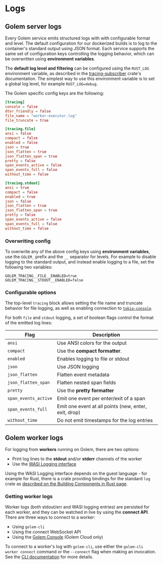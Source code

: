 # Logs

## Golem server logs

Every Golem service emits structured logs with with configurable format and level. The default configuration for our dockerized builds is to log to the container's standard output using JSON format. Each service supports the same set of configuration keys controlling the logging behavior, which can be overwritten using **environment variables**.

The **default log level and filtering** can be configured using the `RUST_LOG` environment variable, as described in the [tracing-subscriber](https://docs.rs/tracing-subscriber/latest/tracing_subscriber/filter/struct.EnvFilter.html) crate's documentation. The simplest way to use this environment variable is to set a global log level, for example `RUST_LOG=debug`.

The Golem specific config keys are the following:

```toml
[tracing]
console = false
dtor_friendly = false
file_name = "worker-executor.log"
file_truncate = true

[tracing.file]
ansi = false
compact = false
enabled = false
json = true
json_flatten = true
json_flatten_span = true
pretty = false
span_events_active = false
span_events_full = false
without_time = false

[tracing.stdout]
ansi = true
compact = false
enabled = true
json = false
json_flatten = true
json_flatten_span = true
pretty = false
span_events_active = false
span_events_full = false
without_time = false
```

### Overwriting config

To overwrite any of the above config keys using **environment variables**, use the `GOLEM_` prefix and the `__` separator for levels. For example to disable logging to the standard output, and instead enable logging to a file, set the following two variables:

```
GOLEM_TRACING__FILE__ENABLED=true
GOLEM_TRACING__STDOUT__ENABLED=false
```

### Configurable options

The top-level `tracing` block allows setting the file name and truncate behavior for file logging, as well as enabling connection to [`tokio-console`](https://github.com/tokio-rs/console).

For both `file` and `stdout` logging, a set of boolean flags control the format of the emitted log lines:

| Flag                 | Description                                           |
| -------------------- | ----------------------------------------------------- |
| `ansi`               | Use ANSI colors for the output                        |
| `compact`            | Use the **compact formatter**.                        |
| `enabled`            | Enables logging to file or stdout                     |
| `json`               | Use JSON logging                                      |
| `json_flatten`       | Flatten event metadata                                |
| `json_flatten_span`  | Flatten nested span fields                            |
| `pretty`             | Use the **pretty formatter**                          |
| `span_events_active` | Emit one event per enter/exit of a span               |
| `span_events_full`   | Emit one event at all points (new, enter, exit, drop) |
| `without_time`       | Do not emit timestamps for the log entries            |

## Golem worker logs

For logging from **workers** running on Golem, there are two options:

- Print log lines to the **stdout** and/or **stderr** channels of the worker
- Use the [WASI Logging interface](https://github.com/WebAssembly/wasi-logging)

Using the WASI Logging interface depends on the guest language - for example for Rust, there is a crate providing bindings for the standard `log` crate as [described on the Building Components in Rust page](/docs/rust-language-guide/building-components).

### Getting worker logs

Worker logs (both stdout/err and WASI logging entries) are persisted for each worker, and they can be watched in live by using the **connect API**. There are three ways to connect to a worker:

- Using `golem-cli`
- Using the connect WebSocket API
- Using the [Golem Console](https://console.golem.cloud/) (Golem Cloud only)

To connect to a worker's log with `golem-cli`, use either the `golem-cli worker connect` command or the `--connect` flag when making an invocation. See the [CLI documentation](/docs/cli/workers) for more details.
